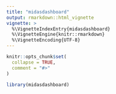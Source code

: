```yaml
---
title: "midasdashboard"
output: rmarkdown::html_vignette
vignette: >
  %\VignetteIndexEntry{midasdashboard}
  %\VignetteEngine{knitr::rmarkdown}
  %\VignetteEncoding{UTF-8}
---
```


```r
knitr::opts_chunk$set(
  collapse = TRUE,
  comment = "#>"
)
```

```r
library(midasdashboard)
```

